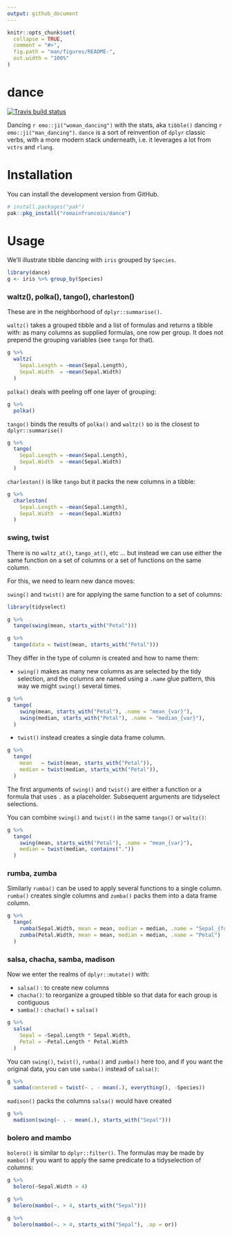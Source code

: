 ```yaml
---
output: github_document
---
```


<!-- README.md is generated from README.Rmd. Please edit that file -->

```r
knitr::opts_chunk$set(
  collapse = TRUE,
  comment = "#>",
  fig.path = "man/figures/README-",
  out.width = "100%"
)
```
# dance

<!-- badges: start -->
[![Travis build status](https://travis-ci.org/romainfrancois/dance.svg?branch=master)](https://travis-ci.org/romainfrancois/dance)
<!-- badges: end -->

Dancing `r emo::ji("woman_dancing")` with the stats, aka `tibble()` dancing `r emo::ji("man_dancing")`. 
`dance` is a sort of reinvention of `dplyr` classic verbs, with a more modern stack 
underneath, i.e. it leverages a lot from `vctrs` and `rlang`. 

# Installation

You can install the development version from GitHub.

```r
# install.packages("pak")
pak::pkg_install("romainfrancois/dance")
```

# Usage

We'll illustrate tibble dancing with `iris` grouped by `Species`. 

```r
library(dance)
g <- iris %>% group_by(Species)

```

### waltz(), polka(), tango(), charleston()

These are in the neighborhood of `dplyr::summarise()`. 

`waltz()` takes a grouped tibble and a list of formulas and returns a tibble with: 
as many columns as supplied formulas, one row per group. It does not prepend the grouping 
variables (see `tango` for that). 
  
```r
g %>% 
  waltz(
    Sepal.Length = ~mean(Sepal.Length), 
    Sepal.Width  = ~mean(Sepal.Width)
  )
```

`polka()` deals with peeling off one layer of grouping: 

```r
g %>% 
  polka()
```

`tango()` binds the results of `polka()` and `waltz()` so is the closest to 
`dplyr::summarise()` 

```r
g %>% 
  tango(
    Sepal.Length = ~mean(Sepal.Length), 
    Sepal.Width  = ~mean(Sepal.Width)
  )
```

`charleston()` is like `tango` but it packs the new columns in a tibble: 

```r
g %>% 
  charleston(
    Sepal.Length = ~mean(Sepal.Length), 
    Sepal.Width  = ~mean(Sepal.Width)
  )
```


### swing, twist

There is no `waltz_at()`, `tango_at()`, etc ... but instead we can use 
either the same function on a set of columns or a set of functions on the same column. 

For this, we need to learn new dance moves: 

`swing()` and `twist()` are for applying the same function to a set 
of columns: 

```r
library(tidyselect)

g %>% 
  tango(swing(mean, starts_with("Petal")))

g %>% 
  tango(data = twist(mean, starts_with("Petal")))
```

They differ in the type of column is created and how to name them: 

 - `swing()` makes as many new columns as are selected by the tidy selection, and 
   the columns are named using a `.name` glue pattern, this way we might `swing()`
   several times. 
   
```r
g %>% 
  tango(
    swing(mean, starts_with("Petal"), .name = "mean_{var}"), 
    swing(median, starts_with("Petal"), .name = "median_{var}"), 
  )
```

 - `twist()` instead creates a single data frame column. 
 
```r
g %>% 
  tango(
    mean   = twist(mean, starts_with("Petal")), 
    median = twist(median, starts_with("Petal")), 
  )
```

The first arguments of `swing()` and `twist()` are either a function or a 
formula that uses `.` as a placeholder. Subsequent arguments are 
tidyselect selections. 

You can combine `swing()` and `twist()` in the same `tango()` or `waltz()`: 

```r
g %>% 
  tango(
    swing(mean, starts_with("Petal"), .name = "mean_{var}"), 
    median = twist(median, contains("."))
  )
```

### rumba, zumba

Similarly `rumba()` can be used to apply several functions to a single column. 
`rumba()` creates single columns and `zumba()` packs them into a data frame column. 

```r
g %>% 
  tango(
    rumba(Sepal.Width, mean = mean, median = median, .name = "Sepal_{fun}"), 
    zumba(Petal.Width, mean = mean, median = median, .name = "Petal")
  )
```

### salsa, chacha, samba, madison

Now we enter the realms of `dplyr::mutate()` with: 

 - `salsa()` : to create new columns
 - `chacha()`: to reorganize a grouped tibble so that data for each group is contiguous
 - `samba()` : `chacha()` + `salsa()` 

```r
g %>% 
  salsa(
    Sepal = ~Sepal.Length * Sepal.Width, 
    Petal = ~Petal.Length * Petal.Width
  )
```

You can `swing()`, `twist()`, `rumba()` and `zumba()` here too, and if you
want the original data, you can use `samba()` instead of `salsa()`: 

```r
g %>% 
  samba(centered = twist(~ . - mean(.), everything(), -Species))
```

`madison()` packs the columns `salsa()` would have created

```r
g %>% 
  madison(swing(~ . - mean(.), starts_with("Sepal")))
```


### bolero and mambo

`bolero()` is similar to `dplyr::filter()`. 
The formulas may be made by `mambo()` if you want to apply the same 
predicate to a tidyselection of columns: 

```r
g %>% 
  bolero(~Sepal.Width > 4)

g %>% 
  bolero(mambo(~. > 4, starts_with("Sepal")))

g %>% 
  bolero(mambo(~. > 4, starts_with("Sepal"), .op = or))
```

